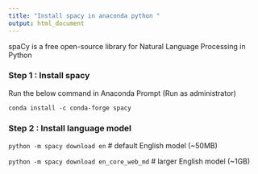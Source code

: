 ```yaml
---
title: "Install spacy in anaconda python "
output: html_document
---
```


spaCy is a free open-source library for Natural Language Processing in Python

### Step 1 : Install spacy

Run the below command in Anaconda Prompt (Run as administrator)

`conda install -c conda-forge spacy`
<!-- ```{python} -->
<!-- conda install spacy -->
<!-- ``` -->

### Step 2 : Install language model

<!-- ```{python} -->
<!-- python -m spacy download en              # default English model (~50MB) -->
<!-- python -m spacy download en_core_web_md  # larger English model (~1GB) -->
<!-- ``` -->
`python -m spacy download en`             # default English model (~50MB)

`python -m spacy download en_core_web_md`  # larger English model (~1GB)
